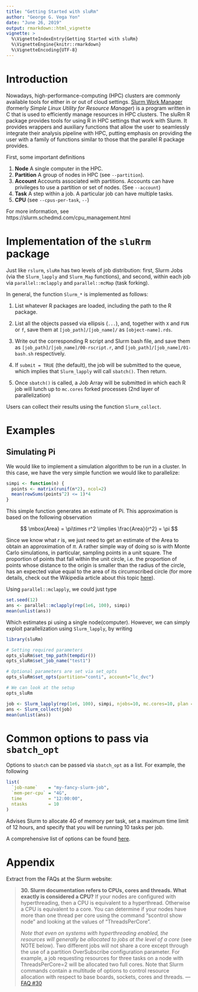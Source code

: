 ```yaml
---
title: "Getting Started with sluRm"
author: "George G. Vega Yon"
date: "June 26, 2019"
output: rmarkdown::html_vignette
vignette: >
  %\VignetteIndexEntry{Getting Started with sluRm}
  %\VignetteEngine{knitr::rmarkdown}
  %\VignetteEncoding{UTF-8}
---
```


# Introduction

Nowadays, high-performance-computing (HPC) clusters are commonly available tools for either in or out of cloud settings. [Slurm Work Manager](https://slurm.schedmd.com/) (formerly *Simple Linux Utility for Resource Manager*) is a program written in C that is used to efficiently manage resources in HPC clusters. The sluRm R package provides tools for using R in HPC settings that work with Slurm. It provides wrappers and auxiliary functions that allow the user to seamlessly integrate their analysis pipeline with HPC, putting emphasis on providing the user with a family of functions similar to those that the parallel R package provides.

First, some important definitions

1.  **Node** A single computer in the HPC.
2.  **Partition** A group of nodes in HPC (see `--partition`).
3.  **Account** Accounts associated with partitions. Accounts can have privileges to use a partition or set of nodes. (See `--account`)
<!-- 4.  **Job** A job submitted to slurm either via `sbatch`, `salloc`, or `srun`. -->
5.  **Task** A step within a job. A particular job can have multiple tasks.
6.  **CPU** (see `--cpus-per-task`, `--`)

For more information, see https://slurm.schedmd.com/cpu_management.html


# Implementation of the `sluRrm` package

Just like `rslurm`, `sluRm` has two levels of job distribution: first, Slurm Jobs (via
the `Slurm_lapply` and `Slurm_Map` functions), and second, within each job via `parallel::mclapply`
and `parallel::mcMap` (task forking).

In general, the function `Slurm_*` is implemented as follows:

1.  List whatever R packages are loaded, including the path to the R package.

2.  List all the objects passed via ellipsis (`...`), and, together with `X` and
    `FUN` or `f`, save them at `[job_path]/[job_name]/` as `[object-name].rds`.

3.  Write out the corresponding R script and Slurm bash file, and save them as
    `[job_path]/[job_name]/00-rscript.r`, and `[job_path]/[job_name]/01-bash.sh`
    respectively.

4.  If `submit = TRUE` (the default), the job will be submitted to the queue,
    which implies that `Slurm_lapply` will call `sbatch()`. Then return.
    
5.  Once `sbatch()` is called, a Job Array will be submitted in which each R
    job will lunch up to `mc.cores` forked processes (2nd layer of parallelization)
    
    
Users can collect their results using the function `Slurm_collect`.
  

# Examples

## Simulating Pi

We would like to implement a simulation algorithm to be run in a cluster. In this
case, we have the very simple function we would like to parallelize:

```r
simpi <- function(n) {
  points <- matrix(runif(n*2), ncol=2)
  mean(rowSums(points^2) <= 1)*4
}
```

This simple function generates an estimate of Pi. This approximation is based on
the following observation

$$
\mbox{Area} = \pi\times r^2 \implies \frac{Area}{r^2} = \pi
$$

Since we know what $r$ is, we just need to get an estimate of the Area to obtain
an approximation of $\pi$. A rather simple way of doing so is with Monte Carlo
simulations, in particular, sampling points in a unit square. The proportion
of points that fall within the unit circle, i.e. the proportion of points whose
distance to the origin is smaller than the radius of the circle, has an expected
value equal to the area of its circumscribed circle (for more details, check out
the Wikipedia article about this topic [here](https://en.wikipedia.org/wiki/Approximations_of_%CF%80#Summing_a_circle's_area)).


Using `parallel::mclapply`, we could just type

```r
set.seed(12)
ans <- parallel::mclapply(rep(1e6, 100), simpi)
mean(unlist(ans))
```

Which estimates pi using a single node(computer). However, we can simply exploit parallelization using `Slurm_lapply`, by writing

```r
library(sluRm)

# Setting required parameters
opts_sluRm$set_tmp_path(tempdir())
opts_sluRm$set_job_name("test1")

# Optional parameters are set via set_opts
opts_sluRm$set_opts(partition="conti", account="lc_dvc")

# We can look at the setup
opts_sluRm
```


```r
job <- Slurm_lapply(rep(1e6, 100), simpi, njobs=10, mc.cores=10, plan = "wait")
ans <- Slurm_collect(job)
mean(unlist(ans))
```

# Common options to pass via `sbatch_opt`

Options to `sbatch` can be passed via `sbatch_opt` as a list. For example, the
following

```r
list(
  `job-name`    = "my-fancy-slurm-job",
  `mem-per-cpu` = "4G",
  time          = "12:00:00",
  ntasks        = 10
)
```

Advises Slurm to allocate 4G of memory per task, set a maximum time limit of 12
hours, and specify that you will be running 10 tasks per job.

A comprehensive list of options can be found [here](https://slurm.schedmd.com/sbatch.html).

# Appendix

Extract from the FAQs at the Slurm website:

> **30. Slurm documentation refers to CPUs, cores and threads. What exactly is considered a CPU?**
If your nodes are configured with hyperthreading, then a CPU is equivalent to a hyperthread. Otherwise a CPU is equivalent to a core. You can determine if your nodes have more than one thread per core using the command "scontrol show node" and looking at the values of "ThreadsPerCore".
>
> *Note that even on systems with hyperthreading enabled, the resources will generally be allocated to jobs at the level of a core* (see NOTE below). Two different jobs will not share a core except through the use of a partition OverSubscribe configuration parameter. For example, a job requesting resources for three tasks on a node with ThreadsPerCore=2 will be allocated two full cores. Note that Slurm commands contain a multitude of options to control resource allocation with respect to base boards, sockets, cores and threads. --- [FAQ #30](https://slurm.schedmd.com/faq.html#cpu_count)


